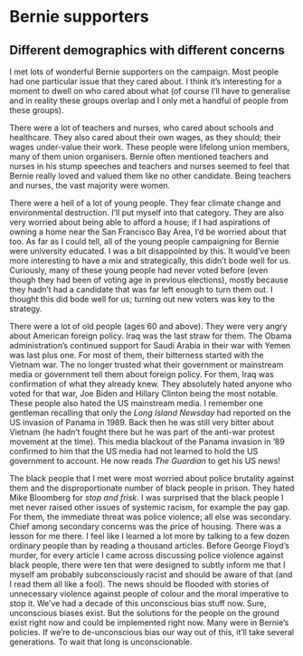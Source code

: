 # Bernie supporters


## Different demographics with different concerns

I met lots of wonderful Bernie supporters on the campaign. Most people had one particular issue that they cared about. I think it's interesting for a moment to dwell on who cared about what (of course I'll have to generalise and in reality these groups overlap and I only met a handful of people from these groups). 

There were a lot of teachers and nurses, who cared about schools and healthcare. They also cared about their own wages, as they should; their wages under-value their work. These people were lifelong union members, many of them union organisers. Bernie often mentioned teachers and nurses in his stump speeches and teachers and nurses seemed to feel that Bernie really loved and valued them like no other candidate. Being teachers and nurses, the vast majority were women.

There were a hell of a lot of young people. They fear climate change and environmental destruction. I'll put myself into that category. They are also very worried about being able to afford a house; if I had aspirations of owning a home near the San Francisco Bay Area, I'd be worried about that too. As far as I could tell, all of the young people campaigning for Bernie were university educated. I was a bit disappointed by this. It would've been more interesting to have a mix and strategically, this didn't bode well for us. Curiously, many of these young people had never voted before (even though they had been of voting age in previous elections), mostly because they hadn't had a candidate that was far left enough to turn them out. I thought this did bode well for us; turning out new voters was key to the strategy.

There were a lot of old people (ages 60 and above). They were very angry about American foreign policy. Iraq was the last straw for them. The Obama administration's continued support for Saudi Arabia in their war with Yemen was last plus one. For most of them, their bitterness started with the Vietnam war. The no longer trusted what their government or mainstream media or government tell them about foreign policy. For them, Iraq was confirmation of what they already knew. They absolutely hated anyone who voted for that war, Joe Biden and Hillary Clinton being the most notable. These people also hated the US mainstream media. I remember one gentleman recalling that only the _Long Island Newsday_ had reported on the US invasion of Panama in 1989. Back then he was still very bitter about Vietnam (he hadn't fought there but he was part of the anti-war protest movement at the time). This media blackout of the Panama invasion in '89 confirmed to him that the US media had not learned to hold the US government to account. He now reads _The Guardian_ to get his US news!

The black people that I met were most worried about police brutality against them and the disproportionate number of black people in prison. They hated Mike Bloomberg for _stop and frisk_. I was surprised that the black people I met never raised other issues of systemic racism, for example the pay gap. For them, the immediate threat was police violence; all else was secondary. Chief among secondary concerns was the price of housing. There was a lesson for me there. I feel like I learned a lot more by talking to a few dozen ordinary people than by reading a thousand articles. Before George Floyd's murder, for every article I came across discussing police violence against black people, there were ten that were designed to subtly inform me that I myself am probably subconsciously racist and should be aware of that (and I read them all like a fool). The news should be flooded with stories of unnecessary violence against people of colour and the moral imperative to stop it. We've had a decade of this unconscious bias stuff now. Sure, unconscious biases exist. But the solutions for the people on the ground exist right now and could be implemented right now. Many were in Bernie's policies. If we're to de-unconscious bias our way out of this, it'll take several generations. To wait that long is unconscionable.






